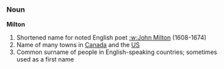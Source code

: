===Noun===
'''Milton'''
#Shortened name for noted English poet [[:w:John Milton]] (1608-1674)
#Name of many towns in [[Canada]] and the [[US]]
#Common surname of people in English-speaking countries; sometimes used as a first name
{{pedialite}}